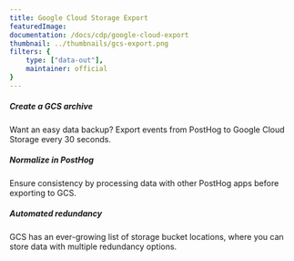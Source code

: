 ```yaml
---
title: Google Cloud Storage Export
featuredImage: 
documentation: /docs/cdp/google-cloud-export
thumbnail: ../thumbnails/gcs-export.png
filters: {
    type: ["data-out"],
    maintainer: official
}
---
```


<Section
    divider={false}
    title="Export events from PostHog to a Google Cloud Storage bucket to use as an always-available, cost-effective analytics archive."
    size="full"
    cols={3}
>
    <div>
        <h5>Create a GCS archive</h5>
        <p>Want an easy data backup? Export events from PostHog to Google Cloud Storage every 30 seconds.</p>
    </div>
    <div>
        <h5>Normalize in PostHog</h5>
        <p>Ensure consistency by processing data with other PostHog apps before exporting to GCS.</p>
    </div>
    <div>
        <h5>Automated redundancy</h5>
        <p>GCS has an ever-growing list of storage bucket locations, where you can store data with multiple redundancy options.</p>
    </div>
</Section>

<TutorialsSlider topic="gcs-export" />

<Documentation />
